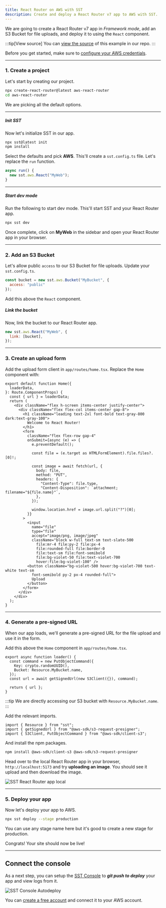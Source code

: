 ```yaml
---
title: React Router on AWS with SST
description: Create and deploy a React Router v7 app to AWS with SST.
---
```


We are going to create a React Router v7 app in _Framework mode_, add an S3 Bucket for file uploads, and deploy it to using the `React` component.

:::tip[View source]
You can [view the source](https://github.com/sst/sst/tree/dev/examples/aws-react-router) of this example in our repo.
:::

Before you get started, make sure to [configure your AWS credentials](/docs/iam-credentials#credentials).

---

### 1. Create a project

Let's start by creating our project.

```bash
npx create-react-router@latest aws-react-router
cd aws-react-router
```

We are picking all the default options.

---

##### Init SST

Now let's initialize SST in our app.

```bash
npx sst@latest init
npm install
```

Select the defaults and pick **AWS**. This'll create a `sst.config.ts` file. Let's replace the `run` function.

```ts title="sst.config.ts"
async run() {
  new sst.aws.React("MyWeb");
}
```

---

##### Start dev mode

Run the following to start dev mode. This'll start SST and your React Router app.

```bash
npx sst dev
```

Once complete, click on **MyWeb** in the sidebar and open your React Router app in your browser.

---

### 2. Add an S3 Bucket

Let's allow public `access` to our S3 Bucket for file uploads. Update your `sst.config.ts`.

```js title="sst.config.ts"
const bucket = new sst.aws.Bucket("MyBucket", {
  access: "public"
});
```

Add this above the `React` component.

##### Link the bucket

Now, link the bucket to our React Router app.

```js title="sst.config.ts" {2}
new sst.aws.React("MyWeb", {
  link: [bucket],
});
```

---

### 3. Create an upload form

Add the upload form client in `app/routes/home.tsx`. Replace the `Home` component with:

```tsx title="app/routes/home.tsx"
export default function Home({
  loaderData,
}: Route.ComponentProps) {
  const { url } = loaderData;
  return (
    <div className="flex h-screen items-center justify-center">
      <div className="flex flex-col items-center gap-8">
        <h1 className="leading text-2xl font-bold text-gray-800 dark:text-gray-100">
          Welcome to React Router!
        </h1>
        <form
          className="flex flex-row gap-4"
          onSubmit={async (e) => {
            e.preventDefault();

            const file = (e.target as HTMLFormElement).file.files?.[0]!;

            const image = await fetch(url, {
              body: file,
              method: "PUT",
              headers: {
                "Content-Type": file.type,
                "Content-Disposition": `attachment; filename="${file.name}"`,
              },
            });

            window.location.href = image.url.split("?")[0];
          }}
        >
          <input
            name="file"
            type="file"
            accept="image/png, image/jpeg"
            className="block w-full text-sm text-slate-500
              file:mr-4 file:py-2 file:px-4
              file:rounded-full file:border-0
              file:text-sm file:font-semibold
              file:bg-violet-50 file:text-violet-700
              hover:file:bg-violet-100" />
          <button className="bg-violet-500 hover:bg-violet-700 text-white text-sm
            font-semibold py-2 px-4 rounded-full">
            Upload
          </button>
        </form>
      </div>
    </div>
  );
}
```

---

### 4. Generate a pre-signed URL

When our app loads, we'll generate a pre-signed URL for the file upload and use it in the form.

Add this above the `Home` component in `app/routes/home.tsx`.

```tsx title="app/routes/home.tsx" {4}
export async function loader() {
  const command = new PutObjectCommand({
    Key: crypto.randomUUID(),
    Bucket: Resource.MyBucket.name,
  });
  const url = await getSignedUrl(new S3Client({}), command);

  return { url };
}
```

:::tip
We are directly accessing our S3 bucket with `Resource.MyBucket.name`.
:::

Add the relevant imports.

```tsx title="app/routes/_index.tsx"
import { Resource } from "sst";
import { getSignedUrl } from "@aws-sdk/s3-request-presigner";
import { S3Client, PutObjectCommand } from "@aws-sdk/client-s3";
```

And install the npm packages.

```bash
npm install @aws-sdk/client-s3 @aws-sdk/s3-request-presigner
```

Head over to the local React Router app in your browser, `http://localhost:5173` and try **uploading an image**. You should see it upload and then download the image.

![SST React Router app local](../../../../../assets/docs/start/start-react-router-start-local.png)

---

### 5. Deploy your app

Now let's deploy your app to AWS.

```bash
npx sst deploy --stage production
```

You can use any stage name here but it's good to create a new stage for production.

Congrats! Your site should now be live!

---

## Connect the console

As a next step, you can setup the [SST Console](/docs/console/) to _**git push to deploy**_ your app and view logs from it.

![SST Console Autodeploy](../../../../../assets/docs/start/sst-console-autodeploy.png)

You can [create a free account](https://console.sst.dev) and connect it to your AWS account.
